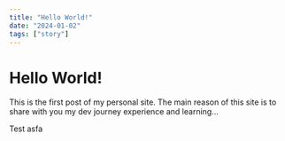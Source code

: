 ```yaml
---
title: "Hello World!"
date: "2024-01-02"
tags: ["story"]
---
```


# Hello World!

This is the first post of my personal site. The main reason of this site is to share with you my dev journey experience and learning...

Test
asfa

